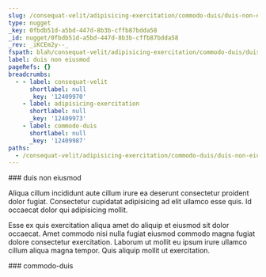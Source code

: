 ```yaml
---
slug: /consequat-velit/adipisicing-exercitation/commodo-duis/duis-non-eiusmod
type: nugget
_key: 0fbdb51d-a5bd-447d-8b3b-cffb87bdda58
_id: nugget/0fbdb51d-a5bd-447d-8b3b-cffb87bdda58
_rev: _iKCEm2y--_
fspath: blah/consequat-velit/adipisicing-exercitation/commodo-duis/duis-non-eiusmod.md
label: duis non eiusmod
pageRefs: {}
breadcrumbs:
  - - label: consequat-velit
      shortlabel: null
      _key: '12409970'
    - label: adipisicing-exercitation
      shortlabel: null
      _key: '12409973'
    - label: commodo-duis
      shortlabel: null
      _key: '12409987'
paths:
  - /consequat-velit/adipisicing-exercitation/commodo-duis/duis-non-eiusmod
---
```


<NuggetArea>
<Nugget slug="/consequat-velit/adipisicing-exercitation/commodo-duis/duis-non-eiusmod" type="nugget" _key="0fbdb51d-a5bd-447d-8b3b-cffb87bdda58" _id="nugget/0fbdb51d-a5bd-447d-8b3b-cffb87bdda58" _rev="_iKCEm2y--_" fspath="blah/consequat-velit/adipisicing-exercitation/commodo-duis/duis-non-eiusmod.md" label="duis non eiusmod" paths="/consequat-velit/adipisicing-exercitation/commodo-duis/duis-non-eiusmod">
<NuggetBody>
### duis non eiusmod

Aliqua cillum incididunt aute cillum irure ea deserunt consectetur proident dolor fugiat. Consectetur cupidatat adipisicing ad elit ullamco esse quis. Id occaecat dolor qui adipisicing mollit.

Esse ex quis exercitation aliqua amet do aliquip et eiusmod sit dolor occaecat. Amet commodo nisi nulla fugiat eiusmod commodo magna fugiat dolore consectetur exercitation. Laborum ut mollit eu ipsum irure ullamco cillum aliqua magna tempor. Quis aliquip mollit ut exercitation.

</NuggetBody>
<Breadcrumbs>
<Crumbs>
<Crumb _key="12409970" label="consequat-velit" /><Crumb _key="12409973" label="adipisicing-exercitation" /><Crumb _key="12409987" label="commodo-duis" />
</Crumbs>
</Breadcrumbs>
</Nugget>

<NuggetsInbound>
</NuggetsInbound>
<NuggetsOutbound>
</NuggetsOutbound>
</NuggetArea>
<PassagesInbound>
<Passage direction="inbound" type="passage" _key="12409987" _id="passage/12409987" _rev="_iKCEm2y---" label="commodo-duis" passage="commodo-duis" fspath="blah/consequat-velit/adipisicing-exercitation/commodo-duis" paths="/consequat-velit/adipisicing-exercitation/commodo-duis" slug="/consequat-velit/adipisicing-exercitation/commodo-duis">
<NuggetBody>
### commodo-duis

</NuggetBody>
<Breadcrumbs>
<Crumbs>
<Crumb _key="12409970" label="consequat-velit" /><Crumb _key="12409973" label="adipisicing-exercitation" />
</Crumbs>
</Breadcrumbs>
</Passage>

</PassagesInbound>
<PassagesOutbound>
</PassagesOutbound>